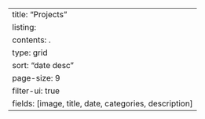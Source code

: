 ---
title: "Projects"
listing:
  contents: .
  type: grid
  sort: "date desc"
  page-size: 9
  filter-ui: true
  fields: [image, title, date, categories, description]
---